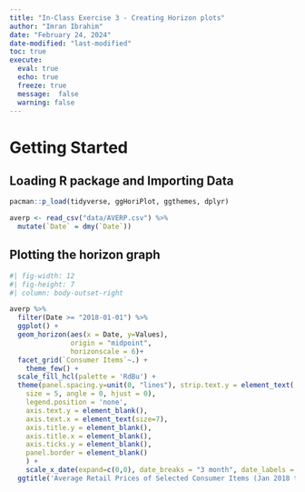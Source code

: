 ```yaml
---
title: "In-Class Exercise 3 - Creating Horizon plots"
author: "Imran Ibrahim"
date: "February 24, 2024"
date-modified: "last-modified"
toc: true
execute: 
  eval: true
  echo: true
  freeze: true
  message:  false
  warning: false
---
```


# Getting Started

## Loading R package and Importing Data

```r
pacman::p_load(tidyverse, ggHoriPlot, ggthemes, dplyr)

```

```r
averp <- read_csv("data/AVERP.csv") %>%
  mutate(`Date` = dmy(`Date`))
```

## Plotting the horizon graph

```r
#| fig-width: 12
#| fig-height: 7
#| column: body-outset-right

averp %>% 
  filter(Date >= "2018-01-01") %>%
  ggplot() +
  geom_horizon(aes(x = Date, y=Values), 
               origin = "midpoint", 
               horizonscale = 6)+
  facet_grid(`Consumer Items`~.) +
    theme_few() +
  scale_fill_hcl(palette = 'RdBu') +
  theme(panel.spacing.y=unit(0, "lines"), strip.text.y = element_text(
    size = 5, angle = 0, hjust = 0),
    legend.position = 'none',
    axis.text.y = element_blank(),
    axis.text.x = element_text(size=7),
    axis.title.y = element_blank(),
    axis.title.x = element_blank(),
    axis.ticks.y = element_blank(),
    panel.border = element_blank()
    ) +
    scale_x_date(expand=c(0,0), date_breaks = "3 month", date_labels = "%b%y") +
  ggtitle('Average Retail Prices of Selected Consumer Items (Jan 2018 to Dec 2022)')
```

\
\
